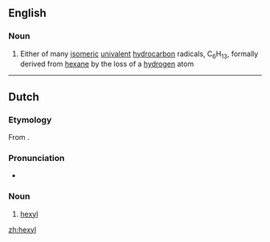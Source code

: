 ==English==

===Noun===
{{en-noun}}

# {{context|organic chemistry|lang=en}} Either of many [[isomeric]] [[univalent]] [[hydrocarbon]] radicals, C<sub>6</sub>H<sub>13</sub>, formally derived from [[hexane]] by the loss of a [[hydrogen]] atom

----

==Dutch==

===Etymology===
From {{confix|hex|yl|lang=nl}}.

===Pronunciation===
* {{IPA|lang=nl|/ɦɛkˈsil/}}

===Noun===
{{nl-noun}}

# {{context|organic chemistry|lang=nl}} [[#English|hexyl]]

[[zh:hexyl]]